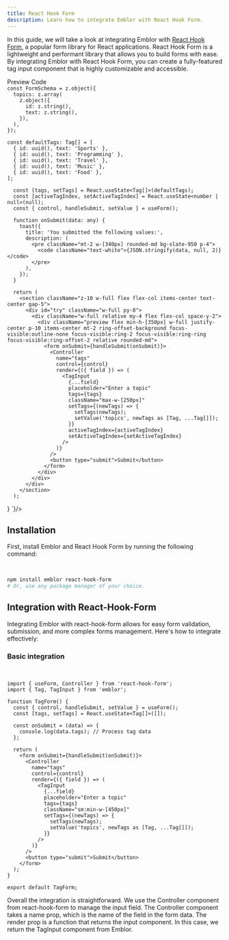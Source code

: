 ```yaml
---
title: React Hook Form
description: Learn how to integrate Emblor with React Hook Form.
---
```


In this guide, we will take a look at integrating Emblor with [React Hook Form](https://react-hook-form.com/), a popular form library for React applications. React Hook Form is a lightweight and performant library that allows you to build forms with ease. By integrating Emblor with React Hook Form, you can create a fully-featured tag input component that is highly customizable and accessible.

<Tabs defaultValue="preview" className="relative mr-auto w-full">
  <div className="flex items-center justify-between pb-3">
    <TabsList className="w-full justify-start rounded-none border-b bg-transparent p-0">
      <TabsTrigger
        value="preview"
        className="relative h-9 rounded-none border-b-2 border-b-transparent bg-transparent px-4 pb-3 pt-2 font-semibold text-muted-foreground shadow-none transition-none data-[state=active]:border-b-primary data-[state=active]:text-foreground data-[state=active]:shadow-none"
      >
        Preview
      </TabsTrigger>
      <TabsTrigger
        value="code"
        className="relative h-9 rounded-none border-b-2 border-b-transparent bg-transparent px-4 pb-3 pt-2 font-semibold text-muted-foreground shadow-none transition-none data-[state=active]:border-b-primary data-[state=active]:text-foreground data-[state=active]:shadow-none"
      >
        Code
      </TabsTrigger>
    </TabsList>
  </div>
  <TabsContent value="preview" className="relative rounded-md border">
    <ShadcnFormDemo />
  </TabsContent>
  <TabsContent value="code">
    <div className="flex flex-col space-y-4">
      <div className="w-full rounded-md [&_pre]:my-0 [&_pre]:max-h-[350px] [&_pre]:overflow-auto">
      <CodeBlock value={`

    const FormSchema = z.object({
      topics: z.array(
        z.object({
          id: z.string(),
          text: z.string(),
        }),
      ),
    });

    const defaultTags: Tag[] = [
      { id: uuid(), text: 'Sports' },
      { id: uuid(), text: 'Programming' },
      { id: uuid(), text: 'Travel' },
      { id: uuid(), text: 'Music' },
      { id: uuid(), text: 'Food' },
    ];

      const [tags, setTags] = React.useState<Tag[]>(defaultTags);
      const [activeTagIndex, setActiveTagIndex] = React.useState<number | null>(null);
      const { control, handleSubmit, setValue } = useForm();

      function onSubmit(data: any) {
        toast({
          title: 'You submitted the following values:',
          description: (
            <pre className="mt-2 w-[340px] rounded-md bg-slate-950 p-4">
              <code className="text-white">{JSON.stringify(data, null, 2)}</code>
            </pre>
          ),
        });
      }

      return (
        <section className="z-10 w-full flex flex-col items-center text-center gap-5">
          <div id="try" className="w-full py-8">
            <div className="w-full relative my-4 flex flex-col space-y-2">
              <div className="preview flex min-h-[350px] w-full justify-center p-10 items-center mt-2 ring-offset-background focus-visible:outline-none focus-visible:ring-2 focus-visible:ring-ring focus-visible:ring-offset-2 relative rounded-md">
                <form onSubmit={handleSubmit(onSubmit)}>
                  <Controller
                    name="tags"
                    control={control}
                    render={({ field }) => (
                      <TagInput
                        {...field}
                        placeholder="Enter a topic"
                        tags={tags}
                        className="max-w-[250px]"
                        setTags={(newTags) => {
                          setTags(newTags);
                          setValue('topics', newTags as [Tag, ...Tag[]]);
                        }}
                        activeTagIndex={activeTagIndex}
                        setActiveTagIndex={setActiveTagIndex}
                      />
                    )}
                  />
                  <button type="submit">Submit</button>
                </form>
              </div>
            </div>
          </div>
        </section>
      );

}
`}/>

</div>
</div>

  </TabsContent>
</Tabs>

## Installation

First, install Emblor and React Hook Form by running the following command:

<br />

```bash
npm install emblor react-hook-form
# Or, use any package manager of your choice.
```

## Integration with React-Hook-Form

Integrating Emblor with react-hook-form allows for easy form validation, submission, and more complex forms management. Here's how to integrate effectively:

### Basic integration

<br />

```tsx
import { useForm, Controller } from 'react-hook-form';
import { Tag, TagInput } from 'emblor';

function TagForm() {
  const { control, handleSubmit, setValue } = useForm();
  const [tags, setTags] = React.useState<Tag[]>([]);

  const onSubmit = (data) => {
    console.log(data.tags); // Process tag data
  };

  return (
    <form onSubmit={handleSubmit(onSubmit)}>
      <Controller
        name="tags"
        control={control}
        render={({ field }) => (
          <TagInput
            {...field}
            placeholder="Enter a topic"
            tags={tags}
            className="sm:min-w-[450px]"
            setTags={(newTags) => {
              setTags(newTags);
              setValue('topics', newTags as [Tag, ...Tag[]]);
            }}
          />
        )}
      />
      <button type="submit">Submit</button>
    </form>
  );
}

export default TagForm;
```

Overall the integration is straightforward. We use the Controller component from react-hook-form to manage the input field. The Controller component takes a name prop, which is the name of the field in the form data. The render prop is a function that returns the input component. In this case, we return the TagInput component from Emblor.
